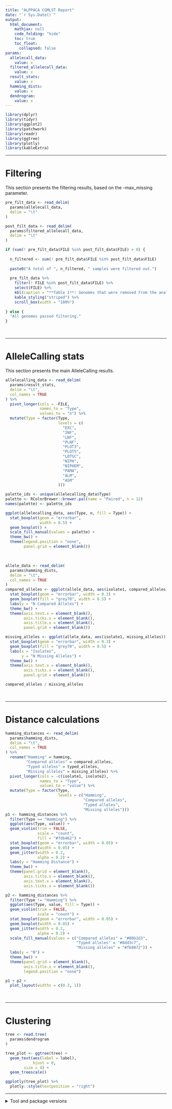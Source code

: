 ```yaml
---
title: "ALPPACA CGMLST Report"
date: "`r Sys.Date()`"
output:
  html_document:
    mathjax: null
    code_folding: "hide"
    toc: true
    toc_float:
      collapsed: false
params:
  allelecall_data:
    value: x
  filtered_allelecall_data:
    value: x
  result_stats:
    value: x
  hamming_dists:
    value: x
  dendrogram:
    value: x
---
```


```r
library(dplyr)
library(tidyr)
library(ggplot2)
library(patchwork)
library(readr)
library(ggtree)
library(plotly)
library(kableExtra)
```

---

# Filtering
This section presents the filtering results, based on the --max_missing parameter.

```r
pre_filt_data <- read_delim(
  params$allelecall_data,
  delim = "\t"
)

post_filt_data <- read_delim(
  params$filtered_allelecall_data,
  delim = "\t"
)

if (sum(! pre_filt_data$FILE %in% post_filt_data$FILE) > 0) {
  
  n_filtered <- sum(! pre_filt_data$FILE %in% post_filt_data$FILE)
  
  paste0("A total of ", n_filtered, " samples were filtered out.")
  
  pre_filt_data %>%
    filter(! FILE %in% post_filt_data$FILE) %>%
    select(FILE) %>%
    kbl(caption = "**Table 1**: Genomes that were removed from the analysis due to too many missing alleles.") %>%
    kable_styling("striped") %>%
    scroll_box(width = "100%")
  
} else {
  "All genomes passed filtering."
}

```


<br>

---

# AlleleCalling stats

This section presents the main AlleleCalling results.

```r
allelecalling_data <- read_delim(
  params$result_stats,
  delim = "\t",
  col_names = TRUE
) %>%
  pivot_longer(cols = -FILE,
               names_to = "Type",
               values_to = "n") %>%
  mutate(Type = factor(Type,
                       levels = c(
                         "EXC",
                         "INF",
                         "LNF",
                         "PLNF",
                         "PLOT3",
                         "PLOT5",
                         "LOTSC",
                         "NIPH",
                         "NIPHEM",
                         "PAMA",
                         "ALM",
                         "ASM"
                       )))

palette_ids <- unique(allelecalling_data$Type)
palette <- RColorBrewer::brewer.pal(name = "Paired", n = 12)
names(palette) <- palette_ids

ggplot(allelecalling_data, aes(Type, n, fill = Type)) +
  stat_boxplot(geom = "errorbar",
               width = 0.5) +
  geom_boxplot() +
  scale_fill_manual(values = palette) +
  theme_bw() +
  theme(legend.position = "none",
        panel.grid = element_blank())
```
<br>

```r
allele_data <- read_delim(
  params$hamming_dists,
  delim = "\t",
  col_names = TRUE
)
compared_alleles <- ggplot(allele_data, aes(isolate1, compared_alleles)) +
  stat_boxplot(geom = "errorbar", width = 0.3) +
  geom_boxplot(fill = "grey70", width = 0.5) +
  labs(y = "N Compared Alleles") +
  theme_bw() +
  theme(axis.text.x = element_blank(),
        axis.ticks.x = element_blank(),
        axis.title.x = element_blank(),
        panel.grid = element_blank())

missing_alleles <- ggplot(allele_data, aes(isolate1, missing_alleles)) +
  stat_boxplot(geom = "errorbar", width = 0.3) +
  geom_boxplot(fill = "grey70", width = 0.5) +
  labs(x = "Isolates",
       y = "N Missing Alleles") +
  theme_bw() +
  theme(axis.text.x = element_blank(),
        axis.ticks.x = element_blank(),
        panel.grid = element_blank())

compared_alleles / missing_alleles
```


<br>

---

# Distance calculations

```r
hamming_distances <- read_delim(
  params$hamming_dists,
  delim = "\t",
  col_names = TRUE
) %>%
  rename("Hamming" = hamming,
         "Compared alleles" = compared_alleles,
         "Typed alleles" = typed_alleles,
         "Missing alleles" = missing_alleles) %>%
  pivot_longer(cols = -c(isolate1, isolate2),
               names_to = "Type",
               values_to = "value") %>%
  mutate(Type = factor(Type,
                       levels = c("Hamming",
                                  "Compared alleles",
                                  "Typed alleles",
                                  "Missing alleles")))
p1 <- hamming_distances %>%
  filter(Type == "Hamming") %>%
  ggplot(aes(Type, value)) +
  geom_violin(trim = FALSE,
              scale = "count",
              fill = "#fdb462") +
  stat_boxplot(geom = "errorbar", width = 0.05) +
  geom_boxplot(width = 0.05) +
  geom_jitter(width = 0.2,
              alpha = 0.2) +
  labs(y = "Hamming Distance") +
  theme_bw() +
  theme(panel.grid = element_blank(),
        axis.title.x = element_blank(),
        axis.text.x = element_blank(),
        axis.ticks.x = element_blank())

p2 <- hamming_distances %>%
  filter(Type != "Hamming") %>%
  ggplot(aes(Type, value, fill = Type)) +
  geom_violin(trim = FALSE,
              scale = "count") +
  stat_boxplot(geom = "errorbar", width = 0.05) +
  geom_boxplot(width = 0.05) +
  geom_jitter(width = 0.2,
              alpha = 0.2) +
  scale_fill_manual(values = c("Compared alleles" = "#80b1d3",
                               "Typed alleles" = "#8dd3c7",
                               "Missing alleles" = "#fb8072")) +
  labs(y = "N") +
  theme_bw() +
  theme(panel.grid = element_blank(),
        axis.title.x = element_blank(),
        legend.position = "none")

p1 + p2 +
  plot_layout(widths = c(0.3, 1))
```

<br>

---

# Clustering

```r
tree <- read.tree(
  params$dendrogram
)

tree_plot <- ggtree(tree) +
  geom_text(aes(label = label),
            hjust = 0,
	    size = 4) +
  geom_treescale()

ggplotly(tree_plot) %>%
  plotly::style(textposition = "right")
```

---

<details>
  <summary>Tool and package versions</summary>

Date generated: `r Sys.Date()`

**R Packages**

These are the R packages used to generate this report.
```r
packages <- (.packages())
clean_pkg_version <- function(x) {
  y <- getNamespaceVersion(x)
  
  z <- data.frame("Package" = x,
                  "Version" = y)
  
  row.names(z) <- NULL
  
  return(z)
}

lapply(packages, function(x) clean_pkg_version(x)) %>%
  bind_rows() %>%
  kbl() %>%
  kable_styling(bootstrap_options = c("striped",
                                      "hover",
                                      "responsive"),
                full_width = TRUE)
```

**Tool versions**

These are the tools used to run the analysis within the cgMLST workflow of ALPPACA.
```r
tool_data <- data.frame(
  Tool = c("ChewBBACA","R"),
  Version = c("3.1.2","4.1.2")
)

tool_data %>%
  kbl() %>%
  kable_styling(bootstrap_options = c("striped",
                                      "hover",
                                      "responsive"),
                full_width = TRUE)
```

</details>
